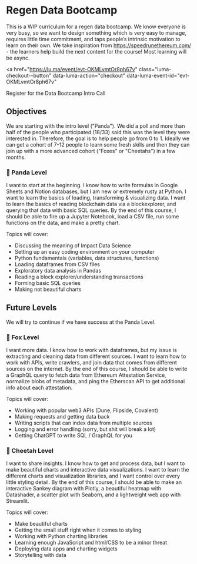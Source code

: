 # Regen Data Bootcamp

This is a WIP curriculum for a regen data bootcamp. We know everyone is very busy, so we want to design something which is very easy to manage, requires little time commitment, and taps people’s intrinsic motivation to learn on their own. We take inspiration from https://speedrunethereum.com/ - the learners help build the next content for the course! Most learning will be async.

<a
  href="https://lu.ma/event/evt-OKMLvmtOr8ph67v"
  class="luma-checkout--button"
  data-luma-action="checkout"
  data-luma-event-id="evt-OKMLvmtOr8ph67v"
>
  Register for the Data Bootcamp Intro Call
</a>

## Objectives

We are starting with the intro level ("Panda"). We did a poll and more than half of the people who participated (18/33) said this was the level they were interested in. Therefore, the goal is to help people go from 0 to 1. Ideally we can get a cohort of 7-12 people to learn some fresh skills and then they can join up with a more advanced cohort ("Foxes" or "Cheetahs") in a few months. 

### 🐼 Panda Level
I want to start at the beginning. I know how to write formulas in Google Sheets and Notion databases, but I am new or extremely rusty at Python. I want to learn the basics of loading, transforming & visualizing data. I want to learn the basics of reading blockchain data via a blockexplorer, and querying that data with basic SQL queries. By the end of this course, I should be able to fire up a Jupyter Notebook, load a CSV file, run some functions on the data, and make a pretty chart.

Topics will cover:
- Discussing the meaning of Impact Data Science
- Setting up an easy coding environment on your computer
- Python fundamentals (variables, data structures, functions)
- Loading dataframes from CSV files
- Exploratory data analysis in Pandas
- Reading a block explorer/understanding transactions 
- Forming basic SQL queries
- Making not beautiful charts

## Future Levels

We will try to continue if we have success at the Panda Level.

### 🦊 Fox Level
I want more data. I know how to work with dataframes, but my issue is extracting and cleaning data from different sources. I want to learn how to work with APIs, write crawlers, and join data that comes from different sources on the internet. By the end of this course, I should be able to write a GraphQL query to fetch data from Ethereum Attestation Service, normalize blobs of metadata, and ping the Etherscan API to get additional info about each attestation. 

Topics will cover:
- Working with popular web3 APIs (Dune, Flipside, Covalent)
- Making requests and getting data back
- Writing scripts that can index data from multiple sources
- Logging and error handling (sorry, but shit will break a lot)
- Getting ChatGPT to write SQL / GraphQL for you

### 🐆 Cheetah Level
I want to share insights. I know how to get and process data, but I want to make beautiful charts and interactive data visualizations. I want to learn the different charts and visualization libraries, and I want control over every little styling detail. By the end of this course, I should be able to make an interactive Sankey diagram with Plotly, a beautiful heatmap with Datashader, a scatter plot with Seaborn, and a lightweight web app with Streamlit. 

Topics will cover:
- Make beautiful charts
- Getting the small stuff right when it comes to styling
- Working with Python charting libraries
- Learning enough JavaScript and html/CSS to be a minor threat
- Deploying data apps and charting widgets
- Storytelling with data
